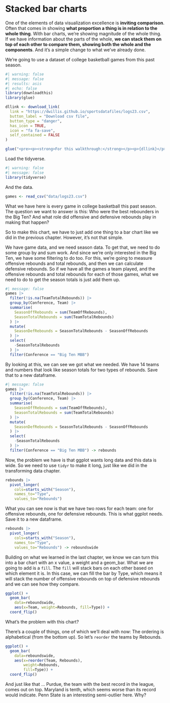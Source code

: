 # Stacked bar charts

One of the elements of data visualization excellence is **inviting comparison**. Often that comes in showing **what proportion a thing is in relation to the whole thing**. With bar charts, we're showing magnitude of the whole thing. If we have information about the parts of the whole, **we can stack them on top of each other to compare them, showing both the whole and the components**. And it's a simple change to what we've already done.

We're going to use a dataset of college basketball games from this past season.

```r
#| warning: false
#| message: false
#| results: asis
#| echo: false
library(downloadthis)
library(glue)

dllink <- download_link(
  link = "https://dwillis.github.io/sportsdatafiles/logs23.csv",
  button_label = "Download csv file",
  button_type = "danger",
  has_icon = TRUE,
  icon = "fa fa-save",
  self_contained = FALSE
)

glue("<pre><p><strong>For this walkthrough:</strong></p><p>{dllink}</p></pre>")

```

Load the tidyverse.

```r
#| warning: false
#| message: false
library(tidyverse)
```

And the data.

```r
games <- read_csv("data/logs23.csv")
```

What we have here is every game in college basketball this past season. The question we want to answer is this: Who were the best rebounders in the Big Ten? And what role did offensive and defensive rebounds play in making that happen?

So to make this chart, we have to just add one thing to a bar chart like we did in the previous chapter. However, it's not that simple.

We have game data, and we need season data. To get that, we need to do some group by and sum work. And since we're only interested in the Big Ten, we have some filtering to do too. For this, we're going to measure offensive rebounds and total rebounds, and then we can calculate defensive rebounds. So if we have all the games a team played, and the offensive rebounds and total rebounds for each of those games, what we need to do to get the season totals is just add them up.

```r
#| message: false
games |> 
  filter(!is.na(TeamTotalRebounds)) |> 
  group_by(Conference, Team) |> 
  summarise(
    SeasonOffRebounds = sum(TeamOffRebounds),
    SeasonTotalRebounds = sum(TeamTotalRebounds)
  ) |>
  mutate(
    SeasonDefRebounds = SeasonTotalRebounds - SeasonOffRebounds
  ) |> 
  select(
    -SeasonTotalRebounds
  ) |> 
  filter(Conference == "Big Ten MBB")
```

By looking at this, we can see we got what we needed. We have 14 teams and numbers that look like season totals for two types of rebounds. Save that to a new dataframe.

```r
#| message: false
games |> 
  filter(!is.na(TeamTotalRebounds)) |> 
  group_by(Conference, Team) |> 
  summarise(
    SeasonOffRebounds = sum(TeamOffRebounds),
    SeasonTotalRebounds = sum(TeamTotalRebounds)
  ) |>
  mutate(
    SeasonDefRebounds = SeasonTotalRebounds - SeasonOffRebounds
  ) |> 
  select(
    -SeasonTotalRebounds
  ) |> 
  filter(Conference == "Big Ten MBB") -> rebounds
```

Now, the problem we have is that ggplot wants long data and this data is wide. So we need to use `tidyr` to make it long, just like we did in the transforming data chapter.

```r
rebounds |> 
  pivot_longer(
    cols=starts_with("Season"), 
    names_to="Type", 
    values_to="Rebounds")
```

What you can see now is that we have two rows for each team: one for offensive rebounds, one for defensive rebounds. This is what ggplot needs. Save it to a new dataframe.

```r
rebounds |> 
  pivot_longer(
    cols=starts_with("Season"), 
    names_to="Type", 
    values_to="Rebounds") -> reboundswide
```

Building on what we learned in the last chapter, we know we can turn this into a bar chart with an x value, a weight and a geom_bar. What we are going to add is a `fill`. The `fill` will stack bars on each other based on which element it is. In this case, we can fill the bar by Type, which means it will stack the number of offensive rebounds on top of defensive rebounds and we can see how they compare.

```r
ggplot() + 
  geom_bar(
    data=reboundswide, 
    aes(x=Team, weight=Rebounds, fill=Type)) + 
  coord_flip()
```

What's the problem with this chart?

There's a couple of things, one of which we'll deal with now: The ordering is alphabetical (from the bottom up). So let's `reorder` the teams by Rebounds.

```r
ggplot() + 
  geom_bar(
    data=reboundswide, 
    aes(x=reorder(Team, Rebounds), 
        weight=Rebounds, 
        fill=Type)) + 
  coord_flip()
```

And just like that ... Purdue, the team with the best record in the league, comes out on top. Maryland is tenth, which seems worse than its record would indicate. Penn State is an interesting semi-outlier here. Why? 